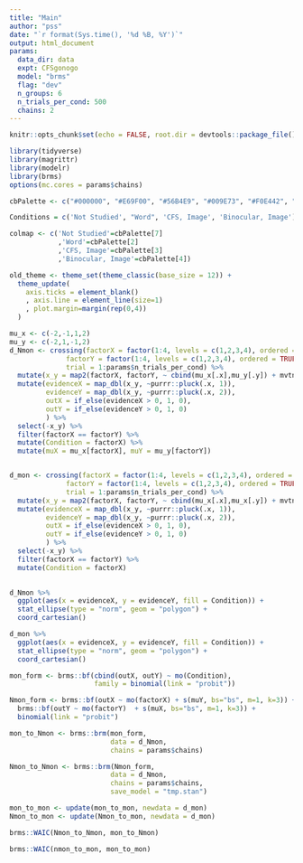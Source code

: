 ---
title: "Main"
author: "pss"
date: "`r format(Sys.time(), '%d %B, %Y')`"
output: html_document
params:
  data_dir: data
  expt: CFSgonogo
  model: "brms"
  flag: "dev"
  n_groups: 6
  n_trials_per_cond: 500
  chains: 2
---

```{r setup, include=FALSE, warning=FALSE}
knitr::opts_chunk$set(echo = FALSE, root.dir = devtools::package_file(), message = FALSE, warning = FALSE, fig.width = 7, fig.asp = 1, cache = FALSE, cache.path = paste0(file.path(devtools::package_file(), "output", "cache", params$model, params$flag, params$participant), .Platform$file.sep), fig.path = paste0(file.path(devtools::package_file(), "output", "figures", params$model, params$flag), .Platform$file.sep) )

library(tidyverse)
library(magrittr)
library(modelr)
library(brms)
options(mc.cores = params$chains)

cbPalette <- c("#000000", "#E69F00", "#56B4E9", "#009E73", "#F0E442", "#0072B2", "#D55E00", "#CC79A7")

Conditions = c('Not Studied', "Word", 'CFS, Image', 'Binocular, Image')

colmap <- c('Not Studied'=cbPalette[7]
            ,'Word'=cbPalette[2]
            ,'CFS, Image'=cbPalette[3]
            ,'Binocular, Image'=cbPalette[4])

old_theme <- theme_set(theme_classic(base_size = 12)) +
  theme_update(
    axis.ticks = element_blank()
    , axis.line = element_line(size=1)
    , plot.margin=margin(rep(0,4))
  )

```


```{r create_data}
mu_x <- c(-2,-1,1,2)
mu_y <- c(-2,1,-1,2)
d_Nmon <- crossing(factorX = factor(1:4, levels = c(1,2,3,4), ordered = TRUE),
              factorY = factor(1:4, levels = c(1,2,3,4), ordered = TRUE),
              trial = 1:params$n_trials_per_cond) %>%
  mutate(x_y = map2(factorX, factorY, ~ cbind(mu_x[.x],mu_y[.y]) + mvtnorm::rmvnorm(1, mean = rep(0,2)))) %>%
  mutate(evidenceX = map_dbl(x_y, ~purrr::pluck(.x, 1)),
         evidenceY = map_dbl(x_y, ~purrr::pluck(.x, 2)),
         outX = if_else(evidenceX > 0, 1, 0),
         outY = if_else(evidenceY > 0, 1, 0)
         ) %>%
  select(-x_y) %>%
  filter(factorX == factorY) %>%
  mutate(Condition = factorX) %>%
  mutate(muX = mu_x[factorX], muY = mu_y[factorY])


d_mon <- crossing(factorX = factor(1:4, levels = c(1,2,3,4), ordered = TRUE),
              factorY = factor(1:4, levels = c(1,2,3,4), ordered = TRUE),
              trial = 1:params$n_trials_per_cond) %>%
  mutate(x_y = map2(factorX, factorY, ~ cbind(mu_x[.x],mu_x[.y]) + mvtnorm::rmvnorm(1, mean = rep(0,2)))) %>%
  mutate(evidenceX = map_dbl(x_y, ~purrr::pluck(.x, 1)),
         evidenceY = map_dbl(x_y, ~purrr::pluck(.x, 2)),
         outX = if_else(evidenceX > 0, 1, 0),
         outY = if_else(evidenceY > 0, 1, 0)
         ) %>%
  select(-x_y) %>%
  filter(factorX == factorY) %>%
  mutate(Condition = factorX)
  

```

```{r, plot_data}

d_Nmon %>%
  ggplot(aes(x = evidenceX, y = evidenceY, fill = Condition)) +
  stat_ellipse(type = "norm", geom = "polygon") +
  coord_cartesian()

d_mon %>%
  ggplot(aes(x = evidenceX, y = evidenceY, fill = Condition)) +
  stat_ellipse(type = "norm", geom = "polygon") +
  coord_cartesian()

```



```{r}

mon_form <- brms::bf(cbind(outX, outY) ~ mo(Condition), 
                     family = binomial(link = "probit"))

Nmon_form <- brms::bf(outX ~ mo(factorX) + s(muY, bs="bs", m=1, k=3)) +
  brms::bf(outY ~ mo(factorY)  + s(muX, bs="bs", m=1, k=3)) +
  binomial(link = "probit")

mon_to_Nmon <- brms::brm(mon_form,
                         data = d_Nmon,
                         chains = params$chains)

Nmon_to_Nmon <- brms::brm(Nmon_form,
                         data = d_Nmon,
                         chains = params$chains,
                         save_model = "tmp.stan")

mon_to_mon <- update(mon_to_mon, newdata = d_mon)
Nmon_to_mon <- update(Nmon_to_mon, newdata = d_mon)


```


```{r waic1}
brms::WAIC(Nmon_to_Nmon, mon_to_Nmon)
```


```{r, waic2}
brms::WAIC(nmon_to_mon, mon_to_mon)
```


